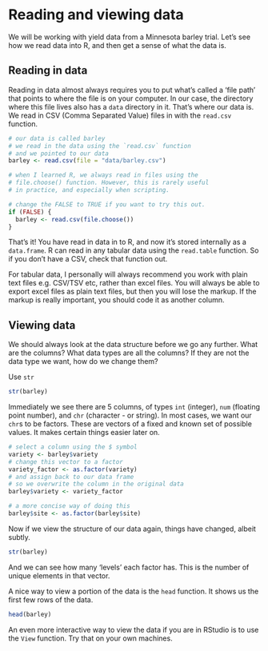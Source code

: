 # Reading and viewing data

We will be working with yield data from a Minnesota barley trial. Let's see how
we read data into R, and then get a sense of what the data is.

## Reading in data

Reading in data almost always requires you to put what's called a 'file path' that
points to where the file is on your computer. In our case, the directory where this
file lives also has a `data` directory in it. That's where our data is. We read in
CSV (Comma Separated Value) files in with the `read.csv` function.

```r
# our data is called barley
# we read in the data using the `read.csv` function
# and we pointed to our data
barley <- read.csv(file = "data/barley.csv")

# when I learned R, we always read in files using the
# file.choose() function. However, this is rarely useful
# in practice, and especially when scripting.

# change the FALSE to TRUE if you want to try this out.
if (FALSE) {
  barley <- read.csv(file.choose())
}
```

That's it! You have read in data in to R, and now it's stored internally as a 
`data.frame`. R can read in any tabular data using the `read.table` function. So
if you don't have a CSV, check that function out.

For tabular data, I personally will always recommend you work with plain text files
e.g. CSV/TSV etc, rather than excel files. You will always be able to export excel
files as plain text files, but then you will lose the markup. If the markup is 
really important, you should code it as another column.

## Viewing data

We should always look at the data structure before we go any further. What are 
the columns? What data types are all the columns? If they are not the data type
we want, how do we change them?

Use `str`

```r
str(barley)
```
Immediately we see there are 5 columns, of types `int` (integer), `num` (floating
point number), and `chr` (character - or string). In most cases, we want our 
`chr`s to be factors. These are vectors of a fixed and known set of possible 
values. It makes certain things easier later on.

```r
# select a column using the $ symbol
variety <- barley$variety
# change this vector to a factor
variety_factor <- as.factor(variety)
# and assign back to our data frame
# so we overwrite the column in the original data
barley$variety <- variety_factor

# a more concise way of doing this
barley$site <- as.factor(barley$site)
```

Now if we view the structure of our data again, things have changed, albeit subtly.

```r
str(barley)
```
And we can see how many 'levels' each factor has. This is the number of unique 
elements in that vector.

A nice way to view a portion of the data is the `head` function. It shows us the 
first few rows of the data.

```r
head(barley)
```
An even more interactive way to view the data if you are in RStudio is to use the
`View` function. Try that on your own machines.













